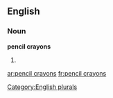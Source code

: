 
==English==

===Noun===
'''pencil crayons'''

# {{plural of|pencil crayon}}

[[Category:English plurals]]

[[ar:pencil crayons]]
[[fr:pencil crayons]]